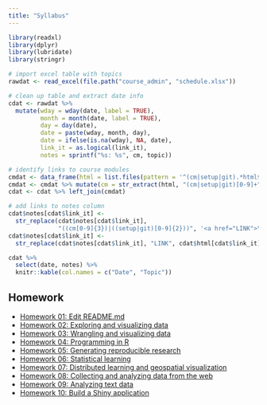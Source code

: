 ```yaml
---
title: "Syllabus"
---
```


```r
library(readxl)
library(dplyr)
library(lubridate)
library(stringr)
```

```r
# import excel table with topics
rawdat <- read_excel(file.path("course_admin", "schedule.xlsx"))

# clean up table and extract date info
cdat <- rawdat %>%
  mutate(wday = wday(date, label = TRUE),
         month = month(date, label = TRUE),
         day = day(date),
         date = paste(wday, month, day),
         date = ifelse(is.na(wday), NA, date),
         link_it = as.logical(link_it),
         notes = sprintf("%s: %s", cm, topic))

# identify links to course modules
cmdat <- data_frame(html = list.files(pattern = '^(cm|setup|git).*html$'))
cmdat <- cmdat %>% mutate(cm = str_extract(html, "(cm|setup|git)[0-9]+"))
cdat <- cdat %>% left_join(cmdat)

# add links to notes column
cdat$notes[cdat$link_it] <-
  str_replace(cdat$notes[cdat$link_it],
              "((cm[0-9]{3})|((setup|git)[0-9]{2}))", '<a href="LINK">\\1</a>')
cdat$notes[cdat$link_it] <-
  str_replace(cdat$notes[cdat$link_it], "LINK", cdat$html[cdat$link_it])
```

```r
cdat %>%
  select(date, notes) %>%
  knitr::kable(col.names = c("Date", "Topic"))
```

## Homework

* [Homework 01: Edit README.md](hw01-edit-README.html)
* [Homework 02: Exploring and visualizing data](hw02-explore-data.html)
* [Homework 03: Wrangling and visualizing data](hw03-wrangle-data.html)
* [Homework 04: Programming in R](hw04-programming.html)
* [Homework 05: Generating reproducible research](hw05-reproducible-research.html)
* [Homework 06: Statistical learning](hw06-stat-learn.html)
* [Homework 07: Distributed learning and geospatial visualization](hw07-distrib-learn-geospatial.html)
* [Homework 08: Collecting and analyzing data from the web](hw08-webdata.html)
* [Homework 09: Analyzing text data](hw09-text_analysis.html)
* [Homework 10: Build a Shiny application](hw10-shiny.html)
